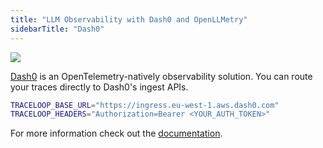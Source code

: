 ```yaml
---
title: "LLM Observability with Dash0 and OpenLLMetry"
sidebarTitle: "Dash0"
---
```


<Frame>
  <img src="/img/integrations/dash0.png" />
</Frame>

[Dash0](https://www.dash0.com) is an OpenTelemetry-natively observability solution. You can route your traces directly to Dash0's ingest APIs.

```bash
TRACELOOP_BASE_URL="https://ingress.eu-west-1.aws.dash0.com"
TRACELOOP_HEADERS="Authorization=Bearer <YOUR_AUTH_TOKEN>"
```

For more information check out the [documentation](https://www.dash0.com/documentation/dash0/get-started/sending-data-to-dash0).